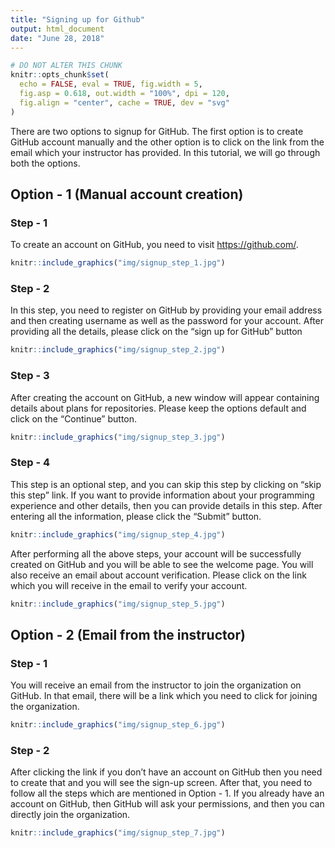 ---
title: "Signing up for Github"
output: html_document
date: "June 28, 2018"
---

```{r setup, include = FALSE}
# DO NOT ALTER THIS CHUNK
knitr::opts_chunk$set(
  echo = FALSE, eval = TRUE, fig.width = 5,
  fig.asp = 0.618, out.width = "100%", dpi = 120,
  fig.align = "center", cache = TRUE, dev = "svg"
)
```

There are two options to signup for GitHub. The first option is to create GitHub account manually and the other option is to click on the link from the email which your instructor has provided. In this tutorial, we will go through both the options.

## Option - 1 (Manual account creation)

### Step - 1

To create an account on GitHub, you need to visit <https://github.com/>.

```{r step_1}
knitr::include_graphics("img/signup_step_1.jpg")
```

### Step - 2

In this step, you need to register on GitHub by providing your email address and then creating username as well as the password for your account. After providing all the details, please click on the "sign up for GitHub" button

```{r step_2}
knitr::include_graphics("img/signup_step_2.jpg")
```

### Step - 3

After creating the account on GitHub, a new window will appear containing details about plans for repositories. Please keep the options default and click on the "Continue" button.

```{r step_3,}
knitr::include_graphics("img/signup_step_3.jpg")
```

### Step - 4

This step is an optional step, and you can skip this step by clicking on "skip this step" link. If you want to provide information about your programming experience and other details, then you can provide details in this step. After entering all the information, please click the "Submit" button.

```{r step_4}
knitr::include_graphics("img/signup_step_4.jpg")
```

After performing all the above steps, your account will be successfully created on GitHub and you will be able to see the welcome page. You will also receive an email about account verification. Please click on the link which you will receive in the email to verify your account. 

```{r step_5}
knitr::include_graphics("img/signup_step_5.jpg")
```

## Option - 2 (Email from the instructor)

### Step - 1

You will receive an email from the instructor to join the organization on GitHub. In that email, there will be a link which you need to click for joining the organization.

```{r step_6}
knitr::include_graphics("img/signup_step_6.jpg")
```

### Step - 2

After clicking the link if you don't have an account on GitHub then you need to create that and you will see the sign-up screen. After that, you need to follow all the steps which are mentioned in Option - 1. If you already have an account on GitHub, then GitHub will ask your permissions, and then you can directly join the organization. 

```{r step_7}
knitr::include_graphics("img/signup_step_7.jpg")
```


